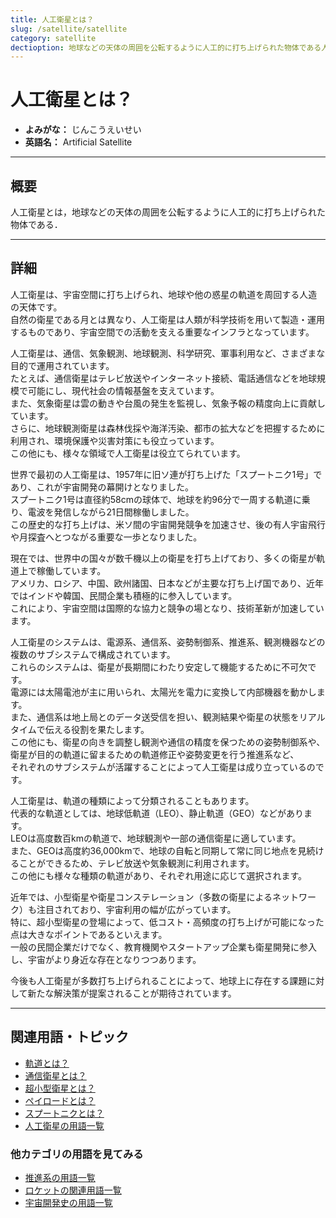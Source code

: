 ```yaml
---
title: 人工衛星とは？
slug: /satellite/satellite
category: satellite
dectioption: 地球などの天体の周囲を公転するように人工的に打ち上げられた物体である人工衛星の意味・定義・内容について解説します．
---
```



<Head>
  <script type="application/ld+json">
    {`{
      "@context": "https://schema.org",
      "@type": "DefinedTerm",
      "name": "人工衛星とは？",
      "inDefinedTermSet": "https://www.space-portal.org",
      "termCode": "satellite/satellite",
      "description": "地球などの天体の周囲を公転するように人工的に打ち上げられた物体である人工衛星の意味・定義・内容について解説します．",
      "url": "https://www.space-portal.org/docs/satellite/satellite"
    }`}
  </script>
</Head>

# 人工衛星とは？

- **よみがな：** じんこうえいせい  
- **英語名：** Artificial Satellite  

---

## 概要

人工衛星とは，地球などの天体の周囲を公転するように人工的に打ち上げられた物体である．

---

## 詳細

人工衛星は、宇宙空間に打ち上げられ、地球や他の惑星の軌道を周回する人造の天体です。  
自然の衛星である月とは異なり、人工衛星は人類が科学技術を用いて製造・運用するものであり、宇宙空間での活動を支える重要なインフラとなっています。  

人工衛星は、通信、気象観測、地球観測、科学研究、軍事利用など、さまざまな目的で運用されています。  
たとえば、通信衛星はテレビ放送やインターネット接続、電話通信などを地球規模で可能にし、現代社会の情報基盤を支えています。  
また、気象衛星は雲の動きや台風の発生を監視し、気象予報の精度向上に貢献しています。  
さらに、地球観測衛星は森林伐採や海洋汚染、都市の拡大などを把握するために利用され、環境保護や災害対策にも役立っています。  
この他にも、様々な領域で人工衛星は役立てられています。  

世界で最初の人工衛星は、1957年に旧ソ連が打ち上げた「スプートニク1号」であり、これが宇宙開発の幕開けとなりました。  
スプートニク1号は直径約58cmの球体で、地球を約96分で一周する軌道に乗り、電波を発信しながら21日間稼働しました。  
この歴史的な打ち上げは、米ソ間の宇宙開発競争を加速させ、後の有人宇宙飛行や月探査へとつながる重要な一歩となりました。  

現在では、世界中の国々が数千機以上の衛星を打ち上げており、多くの衛星が軌道上で稼働しています。  
アメリカ、ロシア、中国、欧州諸国、日本などが主要な打ち上げ国であり、近年ではインドや韓国、民間企業も積極的に参入しています。  
これにより、宇宙空間は国際的な協力と競争の場となり、技術革新が加速しています。  

人工衛星のシステムは、電源系、通信系、姿勢制御系、推進系、観測機器などの複数のサブシステムで構成されています。  
これらのシステムは、衛星が長期間にわたり安定して機能するために不可欠です。  
電源には太陽電池が主に用いられ、太陽光を電力に変換して内部機器を動かします。  
また、通信系は地上局とのデータ送受信を担い、観測結果や衛星の状態をリアルタイムで伝える役割を果たします。  
この他にも、衛星の向きを調整し観測や通信の精度を保つための姿勢制御系や、  
衛星が目的の軌道に留まるための軌道修正や姿勢変更を行う推進系など、  
それぞれのサブシステムが活躍することによって人工衛星は成り立っているのです。  

人工衛星は、軌道の種類によって分類されることもあります。  
代表的な軌道としては、地球低軌道（LEO）、静止軌道（GEO）などがあります。  
LEOは高度数百kmの軌道で、地球観測や一部の通信衛星に適しています。  
また、GEOは高度約36,000kmで、地球の自転と同期して常に同じ地点を見続けることができるため、テレビ放送や気象観測に利用されます。  
この他にも様々な種類の軌道があり、それぞれ用途に応じて選択されます。  

近年では、小型衛星や衛星コンステレーション（多数の衛星によるネットワーク）も注目されており、宇宙利用の幅が広がっています。  
特に、超小型衛星の登場によって、低コスト・高頻度の打ち上げが可能になった点は大きなポイントであるといえます。  
一般の民間企業だけでなく、教育機関やスタートアップ企業も衛星開発に参入し、宇宙がより身近な存在となりつつあります。  

今後も人工衛星が多数打ち上げられることによって、地球上に存在する課題に対して新たな解決策が提案されることが期待されています。

---

## 関連用語・トピック

- [軌道とは？](/docs/orbit/orbit)
- [通信衛星とは？](/docs/satellite/type/communication-satellite)
- [超小型衛星とは？](/docs/satellite/type/cubesat)
- [ペイロードとは？](/docs/rocket/system/payload)
- [スプートニクとは？](/docs/glossary/history/sputnik)
- [人工衛星の用語一覧](/docs/category/satellite)

### 他カテゴリの用語を見てみる
- [推進系の用語一覧](/docs/category/propulsion)
- [ロケットの関連用語一覧](/docs/category/rocket)
- [宇宙開発史の用語一覧](/docs/category/history)
